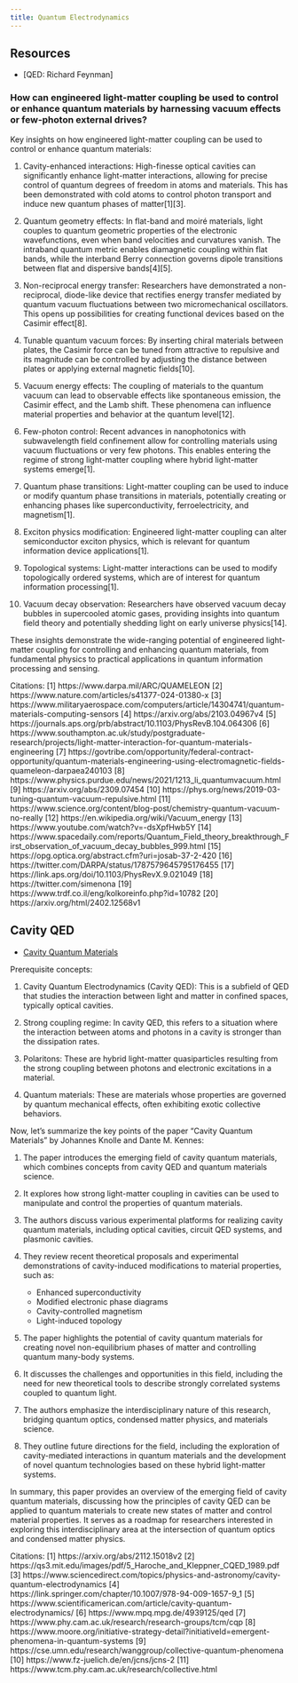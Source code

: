 ```yaml
---
title: Quantum Electrodynamics
---
```


## Resources

- [QED: Richard Feynman]

### How can engineered light-matter coupling be used to control or enhance quantum materials by harnessing vacuum effects or few-photon external drives?

Key insights on how engineered light-matter coupling can be used to control or enhance quantum materials:

1. Cavity-enhanced interactions: High-finesse optical cavities can significantly enhance light-matter interactions, allowing for precise control of quantum degrees of freedom in atoms and materials. This has been demonstrated with cold atoms to control photon transport and induce new quantum phases of matter[1][3].

2. Quantum geometry effects: In flat-band and moiré materials, light couples to quantum geometric properties of the electronic wavefunctions, even when band velocities and curvatures vanish. The intraband quantum metric enables diamagnetic coupling within flat bands, while the interband Berry connection governs dipole transitions between flat and dispersive bands[4][5].

3. Non-reciprocal energy transfer: Researchers have demonstrated a non-reciprocal, diode-like device that rectifies energy transfer mediated by quantum vacuum fluctuations between two micromechanical oscillators. This opens up possibilities for creating functional devices based on the Casimir effect[8].

4. Tunable quantum vacuum forces: By inserting chiral materials between plates, the Casimir force can be tuned from attractive to repulsive and its magnitude can be controlled by adjusting the distance between plates or applying external magnetic fields[10].

5. Vacuum energy effects: The coupling of materials to the quantum vacuum can lead to observable effects like spontaneous emission, the Casimir effect, and the Lamb shift. These phenomena can influence material properties and behavior at the quantum level[12].

6. Few-photon control: Recent advances in nanophotonics with subwavelength field confinement allow for controlling materials using vacuum fluctuations or very few photons. This enables entering the regime of strong light-matter coupling where hybrid light-matter systems emerge[1].

7. Quantum phase transitions: Light-matter coupling can be used to induce or modify quantum phase transitions in materials, potentially creating or enhancing phases like superconductivity, ferroelectricity, and magnetism[1].

8. Exciton physics modification: Engineered light-matter coupling can alter semiconductor exciton physics, which is relevant for quantum information device applications[1].

9. Topological systems: Light-matter interactions can be used to modify topologically ordered systems, which are of interest for quantum information processing[1].

10. Vacuum decay observation: Researchers have observed vacuum decay bubbles in supercooled atomic gases, providing insights into quantum field theory and potentially shedding light on early universe physics[14].

These insights demonstrate the wide-ranging potential of engineered light-matter coupling for controlling and enhancing quantum materials, from fundamental physics to practical applications in quantum information processing and sensing.

Citations:
[1] https://www.darpa.mil/ARC/QUAMELEON
[2] https://www.nature.com/articles/s41377-024-01380-x
[3] https://www.militaryaerospace.com/computers/article/14304741/quantum-materials-computing-sensors
[4] https://arxiv.org/abs/2103.04967v4
[5] https://journals.aps.org/prb/abstract/10.1103/PhysRevB.104.064306
[6] https://www.southampton.ac.uk/study/postgraduate-research/projects/light-matter-interaction-for-quantum-materials-engineering
[7] https://govtribe.com/opportunity/federal-contract-opportunity/quantum-materials-engineering-using-electromagnetic-fields-quameleon-darpaea240103
[8] https://www.physics.purdue.edu/news/2021/1213_li_quantumvacuum.html
[9] https://arxiv.org/abs/2309.07454
[10] https://phys.org/news/2019-03-tuning-quantum-vacuum-repulsive.html
[11] https://www.science.org/content/blog-post/chemistry-quantum-vacuum-no-really
[12] https://en.wikipedia.org/wiki/Vacuum_energy
[13] https://www.youtube.com/watch?v=-dsXpfHwb5Y
[14] https://www.spacedaily.com/reports/Quantum_Field_theory_breakthrough_First_observation_of_vacuum_decay_bubbles_999.html
[15] https://opg.optica.org/abstract.cfm?uri=josab-37-2-420
[16] https://twitter.com/DARPA/status/1787579645795176455
[17] https://link.aps.org/doi/10.1103/PhysRevX.9.021049
[18] https://twitter.com/simenona
[19] https://www.trdf.co.il/eng/kolkoreinfo.php?id=10782
[20] https://arxiv.org/html/2402.12568v1

## Cavity QED

- [Cavity Quantum Materials](https://arxiv.org/abs/2112.15018)

Prerequisite concepts:

1. Cavity Quantum Electrodynamics (Cavity QED): This is a subfield of QED that studies the interaction between light and matter in confined spaces, typically optical cavities.

2. Strong coupling regime: In cavity QED, this refers to a situation where the interaction between atoms and photons in a cavity is stronger than the dissipation rates.

3. Polaritons: These are hybrid light-matter quasiparticles resulting from the strong coupling between photons and electronic excitations in a material.

4. Quantum materials: These are materials whose properties are governed by quantum mechanical effects, often exhibiting exotic collective behaviors.

Now, let's summarize the key points of the paper "Cavity Quantum Materials" by Johannes Knolle and Dante M. Kennes:

1. The paper introduces the emerging field of cavity quantum materials, which combines concepts from cavity QED and quantum materials science.

2. It explores how strong light-matter coupling in cavities can be used to manipulate and control the properties of quantum materials.

3. The authors discuss various experimental platforms for realizing cavity quantum materials, including optical cavities, circuit QED systems, and plasmonic cavities.

4. They review recent theoretical proposals and experimental demonstrations of cavity-induced modifications to material properties, such as:
   - Enhanced superconductivity
   - Modified electronic phase diagrams
   - Cavity-controlled magnetism
   - Light-induced topology

5. The paper highlights the potential of cavity quantum materials for creating novel non-equilibrium phases of matter and controlling quantum many-body systems.

6. It discusses the challenges and opportunities in this field, including the need for new theoretical tools to describe strongly correlated systems coupled to quantum light.

7. The authors emphasize the interdisciplinary nature of this research, bridging quantum optics, condensed matter physics, and materials science.

8. They outline future directions for the field, including the exploration of cavity-mediated interactions in quantum materials and the development of novel quantum technologies based on these hybrid light-matter systems.

In summary, this paper provides an overview of the emerging field of cavity quantum materials, discussing how the principles of cavity QED can be applied to quantum materials to create new states of matter and control material properties. It serves as a roadmap for researchers interested in exploring this interdisciplinary area at the intersection of quantum optics and condensed matter physics.

Citations:
[1] https://arxiv.org/abs/2112.15018v2
[2] https://qs3.mit.edu/images/pdf/5_Haroche_and_Kleppner_CQED_1989.pdf
[3] https://www.sciencedirect.com/topics/physics-and-astronomy/cavity-quantum-electrodynamics
[4] https://link.springer.com/chapter/10.1007/978-94-009-1657-9_1
[5] https://www.scientificamerican.com/article/cavity-quantum-electrodynamics/
[6] https://www.mpq.mpg.de/4939125/qed
[7] https://www.phy.cam.ac.uk/research/research-groups/tcm/cqp
[8] https://www.moore.org/initiative-strategy-detail?initiativeId=emergent-phenomena-in-quantum-systems
[9] https://cse.umn.edu/research/wanggroup/collective-quantum-phenomena
[10] https://www.fz-juelich.de/en/jcns/jcns-2
[11] https://www.tcm.phy.cam.ac.uk/research/collective.html